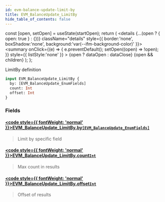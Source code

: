 ```yaml
---
id: evm-balance-update-limit-by
title: EVM_BalanceUpdate_LimitBy
hide_table_of_contents: false
---
```







  const [open, setOpen] = useState(startOpen);
  return (
    <details {...(open ? { open: true } : {})} className="details" style={{ border:'none', boxShadow:'none', background:'var(--ifm-background-color)' }}>
      <summary
        onClick={(e) => {
          e.preventDefault();
          setOpen((open) => !open);
        }}
        style={{ listStyle:'none' }}
      >
      {open ? dataOpen : dataClose}
      </summary>
      {open && children}
    </details>
  );
};










LimitBy definition


```graphql
input EVM_BalanceUpdate_LimitBy {
  by: [EVM_BalanceUpdate_EnumFields]
  count: Int
  offset: Int
}
```




### Fields

#### [<code style={{ fontWeight: 'normal' }}>EVM_BalanceUpdate_LimitBy.<b>by</b></code>](#)<Bullet />[`[EVM_BalanceUpdate_EnumFields]`](/docs/graphql-reference/enums/evm-balance-update-enum-fields) <Badge class="badge badge--secondary" text="list"/> <Badge class="badge badge--secondary" text="enum"/> 
> 
> 
> Limit by specific field
> 

#### [<code style={{ fontWeight: 'normal' }}>EVM_BalanceUpdate_LimitBy.<b>count</b></code>](#)<Bullet />[`Int`](/docs/graphql-reference/scalars/int) <Badge class="badge badge--secondary" text="scalar"/> 
> 
> 
> Max count in results
> 

#### [<code style={{ fontWeight: 'normal' }}>EVM_BalanceUpdate_LimitBy.<b>offset</b></code>](#)<Bullet />[`Int`](/docs/graphql-reference/scalars/int) <Badge class="badge badge--secondary" text="scalar"/> 
> 
> 
> Offset of results
> 



